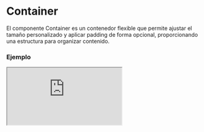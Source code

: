 # Container

El componente Container es un contenedor flexible que permite ajustar el tamaño personalizado y aplicar padding de forma opcional, proporcionando una estructura para organizar contenido.


### Ejemplo

<Iframe
  minHeightIframe="30dvh"
  src="https://fenextjs-component-storybook.vercel.app/iframe.html?args=&id=component-container--index&viewMode=story"
/>

### Importación

Para importar el componente Container, se puede hacer desde fenextjs

```tsx copy
import { Container } from "fenextjs";
```

### Parámetros

| Parámetro        | Tipo      | Requerido | Default   | Descripcion                                                                 |
| ---------------- | --------- | --------- | --------- | --------------------------------------------------------------------------- |
| customSize       | number    | no        | undefined | Tamaño personalizado del contenedor, calculado como customSize / 16 \* rem. |
| usePaddingInline | boolean   | no        | true      | Determina si se aplica padding en el contenedor.                            |
| children         | ReactNode | no        | undefined | Contenido o elementos que se mostrarán dentro del contenedor.               |
| className        | string    | no        | ''        | Clase CSS para personalizar el contenedor.                                  |

### Storybook

Para ver el storybook del componente lo puede hacer con este [link](https://fenextjs-component-storybook.vercel.app/?path=/story/component-container--index)

### Usos

- Básico

```tsx copy
<Container>
  <div>Contenido</div>
</Container>
```

- Container con tamaño personalizado

```tsx copy
<Container customSize={48}>
  <div>Contenido</div>
</Container>
```

- Container sin padding

```tsx copy
<Container usePaddingInline={false}>
  <div>Contenido</div>
</Container>
```
